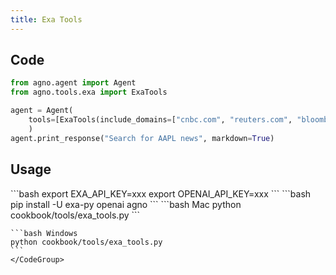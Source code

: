 ```yaml
---
title: Exa Tools
---
```


## Code

```python cookbook/tools/exa_tools.py
from agno.agent import Agent
from agno.tools.exa import ExaTools

agent = Agent(
    tools=[ExaTools(include_domains=["cnbc.com", "reuters.com", "bloomberg.com"])],
    )
agent.print_response("Search for AAPL news", markdown=True)
```

## Usage

<Steps>
  <Snippet file="create-venv-step.mdx" />

  <Step title="Set your API key">
    ```bash
    export EXA_API_KEY=xxx
    export OPENAI_API_KEY=xxx
    ```
  </Step>

  <Step title="Install libraries">
    ```bash
    pip install -U exa-py openai agno
    ```
  </Step>

  <Step title="Run Agent">
    <CodeGroup>
    ```bash Mac
    python cookbook/tools/exa_tools.py
    ```

    ```bash Windows
    python cookbook/tools/exa_tools.py
    ```
    </CodeGroup>
  </Step>
</Steps>